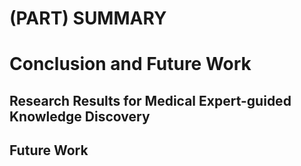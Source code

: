 # (PART) SUMMARY {-}

# Conclusion and Future Work {#summary}

## Research Results for Medical Expert-guided Knowledge Discovery

## Future Work
